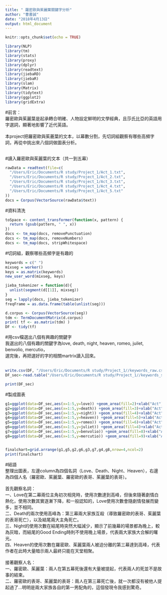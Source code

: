 ```yaml
---
title: " 羅密歐與茱麗葉關鍵字分析"
author: "曹書誠"
date: "2018年4月13日"
output: html_document
---
```


```r
knitr::opts_chunk$set(echo = TRUE)
```


```r
library(NLP)
library(tm)
library(stats)
library(proxy)
library(dplyr)
library(readtext)
library(jiebaRD)
library(jiebaR)
library(slam)
library(Matrix)
library(tidytext)
library(ggplot2)
library(gridExtra)
```

#前言：
<br>
羅密歐與茱麗葉是起承轉合明確、人物設定鮮明的文學經典，且莎氏比亞的英語用字選詞，顯著地影響了近代英語。<br>
<br>
本project把羅密歐與茱蔍葉的文本，以幕數分割，先切詞組觀察有哪些高頻字詞，再從中挑出來八個詞做圖表分析。<br>
<br>


#讀入羅密歐與茱麗葉的文本（共一到五幕）

```r

rawData = readtext(file=c(
  "/Users/Eric/Documents/R study/Project_1/Act_1.txt",
  "/Users/Eric/Documents/R study/Project_1/Act_2.txt",
  "/Users/Eric/Documents/R study/Project_1/Act_3.txt",
  "/Users/Eric/Documents/R study/Project_1/Act_4.txt",
  "/Users/Eric/Documents/R study/Project_1/Act_5.txt"
))
docs = Corpus(VectorSource(rawData$text))

```

#資料清洗

```r

toSpace <- content_transformer(function(x, pattern) {
  return (gsub(pattern, " ", x))
})
docs <- tm_map(docs, removePunctuation)
docs <- tm_map(docs, removeNumbers)
docs <- tm_map(docs, stripWhitespace)

```

#切詞組，觀察哪些高頻字是有趣的

```r

keywords = c(" ")
mixseg = worker()
keys = as.matrix(keywords)
new_user_word(mixseg, keys)

jieba_tokenizer = function(d){
  unlist(segment(d[[1]], mixseg))
}
seg = lapply(docs, jieba_tokenizer)
freqFrame = as.data.frame(table(unlist(seg)))

d.corpus <- Corpus(VectorSource(seg))
tdm <- TermDocumentMatrix(d.corpus)
print( tf <- as.matrix(tdm) )
DF <- tidy(tf)

```

#用csv檔選出八個有興趣的關鍵字
<br>
我選出的八個有趣的關鍵字為love, death, night, heaven, romeo, juilet, benvolio, mercutio，<br>
選完後，再把選好的字的相關martrix讀入回來。<br>
<br>
```r

write.csv(DF, "/Users/Eric/Documents/R study/Project_1//keywords_raw.csv")
DF_sec<-read.table("/Users/Eric/Documents/R study/Project_1//keywords_sec.csv",header=TRUE, stringsAsFactors = FALSE, sep=",")

print(DF_sec)
```

#製成圖表

```r

g1=ggplot(data=DF_sec,aes(x=1:5,y=love)) +geom_area(fill=2)+xlab("Act")+ylab("Frequency")+ggtitle("Love")
g2=ggplot(data=DF_sec,aes(x=1:5,y=death)) +geom_area(fill=3)+xlab("Act")+ylab("Frequency")+ggtitle("Death")
g3=ggplot(data=DF_sec,aes(x=1:5,y=night)) +geom_area(fill=4)+xlab("Act")+ylab("Frequency")+ggtitle("Night")
g4=ggplot(data=DF_sec,aes(x=1:5,y=heaven)) +geom_area(fill=5)+xlab("Act")+ylab("Frequency")+ggtitle("Heaven")
g5=ggplot(data=DF_sec,aes(x=1:5,y=romeo)) +geom_area(fill=6)+xlab("Act")+ylab("Frequency")+ggtitle("Romeo")
g6=ggplot(data=DF_sec,aes(x=1:5,y=juliet)) +geom_area(fill=4)+xlab("Act")+ylab("Frequency")+ggtitle("Juliet")
g7=ggplot(data=DF_sec,aes(x=1:5,y=benvolio)) +geom_area(fill=8)+xlab("Act")+ylab("Frequency")+ggtitle("Benvolio")
g8=ggplot(data=DF_sec,aes(x=1:5,y=mercutio)) +geom_area(fill=9)+xlab("Act")+ylab("Frequency")+ggtitle("Mercutio")


finalchart=grid.arrange(g1,g5,g2,g6,g3,g7,g4,g8,nrow=4,ncol=2)
print(finalchart)

```

#結語
<br>
整理出圖表，左邊column為四個名詞（Love、Death、Night、Heaven），右邊為四個人名（羅密歐、茱麗葉、羅密歐的表哥、茱麗葉的表哥）。<br>
<br>
首先觀察名詞：<br>
一、Love在第二幕兩位主角初次相見時，使用次數達到高峰，但後來隨著劇情白熱化，使用次數其實逐漸下降，和一般認知的，Love使用次數會隨劇情發展而變多，並不相同。<br>
二、Death的兩次使用高峰為：第三幕兩大家族互殺（導致羅密歐的表哥、茱麗葉的表哥死亡），以及結尾兩大主角死亡。<br>
三、Night的使用次數在結尾時突然大幅減少，顯示了前幾幕的場景都為晚上，較為灰暗，而結尾的Good Ending時則不使用晚上場景，代表兩大家族大合解的曙光。<br>
四、Heaven的使用次數在羅密歐、茱麗葉兩人被迫分離的第三幕達到高峰，代表作者在此時大量暗示兩人最終只能在天堂相聚。<br>
<br>
接著觀察人名：<br>
一、羅密歐、茱麗葉：兩人在第五幕死後還有大量被提起，代表兩人的死並不是故事的結束。<br>
二、羅密歐的表哥、茱麗葉的表哥：兩人在第三幕死亡後，就一次都沒有被他人提起過了...明明是兩大家族各自的第一男配角的，這個發現令我感到驚奇。<br>
<br>
<br>
<br>
